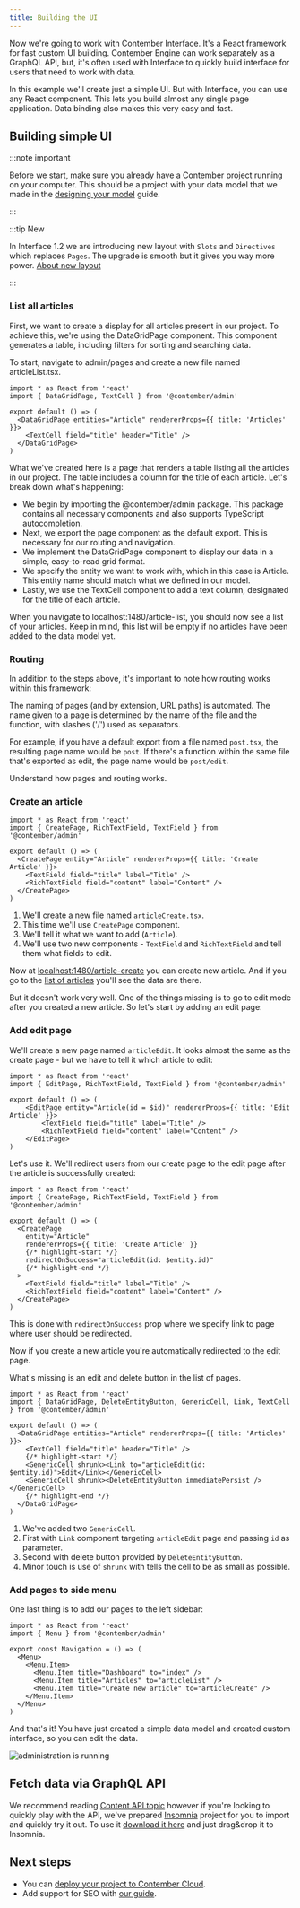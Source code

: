 ```yaml
---
title: Building the UI
---
```



Now we're going to work with Contember Interface. It's a React framework for fast custom UI building. Contember Engine can work separately as a GraphQL API, but, it's often used with Interface to quickly build interface for users that need to work with data.

In this example we'll create just a simple UI. But with Interface, you can use any React component. This lets you build almost any single page application. Data binding also makes this very easy and fast.

## Building simple UI

:::note important

Before we start, make sure you already have a Contember project running on your computer. This should be a project with your data model that we made in the [designing your model](/intro/quickstart) guide.

:::

:::tip New

In Interface 1.2 we are introducing new layout with `Slots` and `Directives` which replaces `Pages`. The upgrade is smooth but it gives you way more power. [About new layout](/reference/admin/layouts/overview)

:::

### List all articles

First, we want to create a display for all articles present in our project. To achieve this, we're using the DataGridPage component. This component generates a table, including filters for sorting and searching data.

To start, navigate to admin/pages and create a new file named articleList.tsx.

```tsx title="admin/pages/articleList.tsx"
import * as React from 'react'
import { DataGridPage, TextCell } from '@contember/admin'

export default () => (
  <DataGridPage entities="Article" rendererProps={{ title: 'Articles' }}>
    <TextCell field="title" header="Title" />
  </DataGridPage>
)
```

What we've created here is a page that renders a table listing all the articles in our project. The table includes a column for the title of each article. Let's break down what's happening:

- We begin by importing the @contember/admin package. This package contains all necessary components and also supports TypeScript autocompletion.
- Next, we export the page component as the default export. This is necessary for our routing and navigation.
- We implement the DataGridPage component to display our data in a simple, easy-to-read grid format.
- We specify the entity we want to work with, which in this case is Article. This entity name should match what we defined in our model.
- Lastly, we use the TextCell component to add a text column, designated for the title of each article.

When you navigate to localhost:1480/article-list, you should now see a list of your articles. Keep in mind, this list will be empty if no articles have been added to the data model yet.

### Routing

In addition to the steps above, it's important to note how routing works within this framework:

The naming of pages (and by extension, URL paths) is automated. The name given to a page is determined by the name of the file and the function, with slashes ('/') used as separators.

For example, if you have a default export from a file named `post.tsx`, the resulting page name would be `post`. If there's a function within the same file that's exported as edit, the page name would be `post/edit`.

<DocsCards>
  <DocsCard header="Pages and routing" href="/reference/admin/pages/defining-pages">
    <p>Understand how pages and routing works.</p>
  </DocsCard>
</DocsCards>

### Create an article

```tsx title="admin/pages/articleCreate.tsx"
import * as React from 'react'
import { CreatePage, RichTextField, TextField } from '@contember/admin'

export default () => (
  <CreatePage entity="Article" rendererProps={{ title: 'Create Article' }}>
    <TextField field="title" label="Title" />
    <RichTextField field="content" label="Content" />
  </CreatePage>
)
```

1. We'll create a new file named `articleCreate.tsx`.
2. This time we'll use `CreatePage` component.
3. We'll tell it what we want to add (`Article`).
4. We'll use two new components - `TextField` and `RichTextField` and tell them what fields to edit.

Now at [localhost:1480/article-create](http://localhost:1480/article-create) you can create new article. And if you go to the [list of articles](http://localhost:1480/article-list) you'll see the data are there.

But it doesn't work very well. One of the things missing is to go to edit mode after you created a new article. So let's start by adding an edit page:

### Add edit page

We'll create a new page named `articleEdit`. It looks almost the same as the create page - but we have to tell it which article to edit:

```tsx title="admin/pages/articleEdit.tsx"
import * as React from 'react'
import { EditPage, RichTextField, TextField } from '@contember/admin'

export default () => (
	<EditPage entity="Article(id = $id)" rendererProps={{ title: 'Edit Article' }}>
		<TextField field="title" label="Title" />
		<RichTextField field="content" label="Content" />
	</EditPage>
)
```

Let's use it. We'll redirect users from our create page to the edit page after the article is successfully created:

```tsx title="admin/pages/articleCreate.tsx"
import * as React from 'react'
import { CreatePage, RichTextField, TextField } from '@contember/admin'

export default () => (
  <CreatePage
    entity="Article"
    rendererProps={{ title: 'Create Article' }}
    {/* highlight-start */}
    redirectOnSuccess="articleEdit(id: $entity.id)"
    {/* highlight-end */}
  >
    <TextField field="title" label="Title" />
    <RichTextField field="content" label="Content" />
  </CreatePage>
)
```

This is done with `redirectOnSuccess` prop where we specify link to page where user should be redirected.

Now if you create a new article you're automatically redirected to the edit page.

What's missing is an edit and delete button in the list of pages.

```tsx title="admin/pages/articleList.tsx"
import * as React from 'react'
import { DataGridPage, DeleteEntityButton, GenericCell, Link, TextCell } from '@contember/admin'

export default () => (
  <DataGridPage entities="Article" rendererProps={{ title: 'Articles' }}>
    <TextCell field="title" header="Title" />
    {/* highlight-start */}
    <GenericCell shrunk><Link to="articleEdit(id: $entity.id)">Edit</Link></GenericCell>
    <GenericCell shrunk><DeleteEntityButton immediatePersist /></GenericCell>
    {/* highlight-end */}
  </DataGridPage>
)
```

1. We've added two `GenericCell`.
2. First with `Link` component targeting `articleEdit` page and passing `id` as parameter.
3. Second with delete button provided by `DeleteEntityButton`.
4. Minor touch is use of `shrunk` with tells the cell to be as small as possible.

### Add pages to side menu

One last thing is to add our pages to the left sidebar:

```tsx title="admin/components/Navigation.tsx"
import * as React from 'react'
import { Menu } from '@contember/admin'

export const Navigation = () => (
  <Menu>
    <Menu.Item>
      <Menu.Item title="Dashboard" to="index" />
      <Menu.Item title="Articles" to="articleList" />
      <Menu.Item title="Create new article" to="articleCreate" />
    </Menu.Item>
  </Menu>
)
```

And that's it! You have just created a simple data model and created custom interface, so you can edit the data.

![administration is running](/assets/quickstart-final.png)

## Fetch data via GraphQL API

We recommend reading [Content API topic](/reference/engine/content/overview) however if you're looking to quickly play with the API, we've prepared [Insomnia](https://insomnia.rest/) project for you to import and quickly try it out. To use it <a href="/assets/insomnia-quickstart.json" target="_blank">download it here</a> and just drag&drop it to Insomnia.

## Next steps

- You can [deploy your project to Contember Cloud](/guides/deploy-contember.md).
- Add support for SEO with [our guide](/guides/seo.md).

